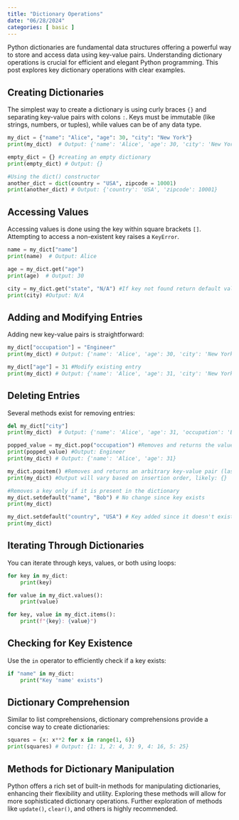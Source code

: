 ```yaml
---
title: "Dictionary Operations"
date: "06/28/2024"
categories: [ basic ]
---
```



Python dictionaries are fundamental data structures offering a powerful way to store and access data using key-value pairs.  Understanding dictionary operations is crucial for efficient and elegant Python programming.  This post explores key dictionary operations with clear examples.

## Creating Dictionaries

The simplest way to create a dictionary is using curly braces `{}` and separating key-value pairs with colons `:`. Keys must be immutable (like strings, numbers, or tuples), while values can be of any data type.

```python
my_dict = {"name": "Alice", "age": 30, "city": "New York"}
print(my_dict)  # Output: {'name': 'Alice', 'age': 30, 'city': 'New York'}

empty_dict = {} #creating an empty dictionary
print(empty_dict) # Output: {}

#Using the dict() constructor
another_dict = dict(country = "USA", zipcode = 10001)
print(another_dict) # Output: {'country': 'USA', 'zipcode': 10001}

```


## Accessing Values

Accessing values is done using the key within square brackets `[]`.  Attempting to access a non-existent key raises a `KeyError`.

```python
name = my_dict["name"]
print(name)  # Output: Alice

age = my_dict.get("age")
print(age)  # Output: 30

city = my_dict.get("state", "N/A") #If key not found return default value
print(city) #Output: N/A

```

## Adding and Modifying Entries

Adding new key-value pairs is straightforward:

```python
my_dict["occupation"] = "Engineer"
print(my_dict) # Output: {'name': 'Alice', 'age': 30, 'city': 'New York', 'occupation': 'Engineer'}

my_dict["age"] = 31 #Modify existing entry
print(my_dict) # Output: {'name': 'Alice', 'age': 31, 'city': 'New York', 'occupation': 'Engineer'}
```

## Deleting Entries

Several methods exist for removing entries:

```python
del my_dict["city"]
print(my_dict)  # Output: {'name': 'Alice', 'age': 31, 'occupation': 'Engineer'}

popped_value = my_dict.pop("occupation") #Removes and returns the value associated with the key
print(popped_value) #Output: Engineer
print(my_dict) # Output: {'name': 'Alice', 'age': 31}

my_dict.popitem() #Removes and returns an arbitrary key-value pair (last inserted in CPython)
print(my_dict) #Output will vary based on insertion order, likely: {}

#Removes a key only if it is present in the dictionary
my_dict.setdefault("name", "Bob") # No change since key exists
print(my_dict)

my_dict.setdefault("country", "USA") # Key added since it doesn't exist
print(my_dict)
```


## Iterating Through Dictionaries


You can iterate through keys, values, or both using loops:

```python
for key in my_dict:
    print(key)

for value in my_dict.values():
    print(value)

for key, value in my_dict.items():
    print(f"{key}: {value}")
```

## Checking for Key Existence

Use the `in` operator to efficiently check if a key exists:

```python
if "name" in my_dict:
    print("Key 'name' exists")
```

## Dictionary Comprehension

Similar to list comprehensions, dictionary comprehensions provide a concise way to create dictionaries:


```python
squares = {x: x**2 for x in range(1, 6)}
print(squares) # Output: {1: 1, 2: 4, 3: 9, 4: 16, 5: 25}
```

##  Methods for Dictionary Manipulation


Python offers a rich set of built-in methods for manipulating dictionaries, enhancing their flexibility and utility.  Exploring these methods will allow for more sophisticated dictionary operations.  Further exploration of methods like `update()`, `clear()`, and others is highly recommended.

